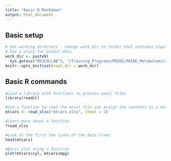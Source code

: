 ```yaml
---
title: "Basic R Markdown"
output: html_document
---
```


## Basic setup

```r
# Set working directory - change work_dir to folder that contains input data and
# has a place for output data
work_dir <- paste0(
  Sys.getenv("RKJCOLLAB"), "/Training_Programs/PRIDE/PRIDE_Metabolomics/GitHub")
knitr::opts_knit$set(root.dir = work_dir)

```

## Basic R commands

```r
#Load a library with functions to process excel files
library(readxl)

#Use a function to read the excel file and assign the contents to a dataframe
mtcars <- read_xlsx("mtcars.xlsx", sheet = 1)

#Learn more about a function
?read_xlsx

#Look at the first few lines of the data frame
head(mtcars)

#Basic plot using a function
plot(mtcars$cyl, mtcars$mpg)

```

